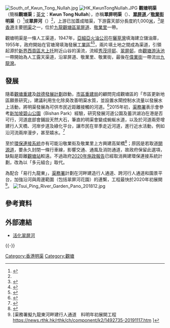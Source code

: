 [[File:South_of_Kwun_Tong_Nullah.jpg|thumb]]
[[File:HK_KwunTongNullah.JPG|thumb]]
'''觀塘明渠'''（簡稱'''觀塘渠'''；[[英文|英文]]：'''Kwun Tong Nullah'''），亦稱'''翠屏明渠'''（{{lang-en|'''Tsui Ping Nullah'''}}）、'''[[翠屏道|翠屏道]]／[[敬業街|敬業街]]明渠'''（{{lang-en|'''Tsui Ping Road/King Yip Street Nullah'''}}）<ref name="#1">{{Cite web |url=http://www.legco.gov.hk/yr95-96/chinese/fc/pwsc/papers/pw260623.htm#encl1 |title=明渠加建上蓋工程的可行性研究 |access-date=2013-03-13 |archive-date=2019-11-01 |archive-url=https://web.archive.org/web/20191101010622/https://www.legco.gov.hk/yr95-96/chinese/fc/pwsc/papers/pw260623.htm#encl1 |dead-url=no }}</ref>或'''翠屏河'''（{{lang-en|'''Tsui Ping River'''}}）<ref name="#1"/>，上游已加蓋成暗渠，下游露天部分長度約1,000[[米_(單位)|米]]，<ref>{{Cite web |url=http://tsuipingriver.hk/ |title=活化翠屏河- 規劃及工程研究 – 活化翠屏河- 規劃及工程研究 |access-date=2017-05-17 |archive-date=2021-05-06 |archive-url=https://web.archive.org/web/20210506133440/http://www.tsuipingriver.hk/ |dead-url=no }}</ref>是[[香港|香港]]主要[[明渠|明渠]]之一，位於[[九龍|九龍]][[觀塘區|觀塘區]][[翠屏道|翠屏道]]、[[敬業里|敬業里]]一帶。

觀塘明渠是一條人工渠道，1947年，[[亚细亚火油公司|亞細亞火油公司]]在[[晒草灣|曬草灣]]填海建立儲油庫，1955年，政府開始在官塘灣填海發展[[觀塘工業區_(香港)|工業區]]<ref>{{Cite web|title=九龍灣東岸官塘 大規模填海|url=https://mmis.hkpl.gov.hk/coverpage/-/coverpage/view?_coverpage_WAR_mmisportalportlet_hsf=%E5%AE%98%E5%A1%98&_coverpage_WAR_mmisportalportlet_actual_q=%28%20%28%20allTermsMandatory%3A%28true%29%20OR+all_dc.title%3A%28%E5%AE%98%E5%A1%98%29%20OR+all_dc.creator%3A%28%E5%AE%98%E5%A1%98%29%20OR+all_dc.contributor%3A%28%E5%AE%98%E5%A1%98%29%20OR+all_dc.subject%3A%28%E5%AE%98%E5%A1%98%29%20OR+fulltext%3A%28%E5%AE%98%E5%A1%98%29%20OR+all_dc.description%3A%28%E5%AE%98%E5%A1%98%29%20%29%20%29&_coverpage_WAR_mmisportalportlet_sort_field=dc.publicationdate_bsort&p_r_p_-1078056564_c=QF757YsWv59%2BV6f0mzlvpCQduOHW1Fqf&_coverpage_WAR_mmisportalportlet_o=27&_coverpage_WAR_mmisportalportlet_sort_order=asc|author=香港工商日報|date=1954-08-21}}</ref><ref>{{Cite web|title=荃灣官塘兩處填海設工業區官塘三年可成荃灣利用垃圾緩進|url=https://mmis.hkpl.gov.hk/coverpage/-/coverpage/view?_coverpage_WAR_mmisportalportlet_hsf=%E5%AE%98%E5%A1%98&_coverpage_WAR_mmisportalportlet_actual_q=%28%20%28%20allTermsMandatory%3A%28true%29%20OR+all_dc.title%3A%28%E5%AE%98%E5%A1%98%29%20OR+all_dc.creator%3A%28%E5%AE%98%E5%A1%98%29%20OR+all_dc.contributor%3A%28%E5%AE%98%E5%A1%98%29%20OR+all_dc.subject%3A%28%E5%AE%98%E5%A1%98%29%20OR+fulltext%3A%28%E5%AE%98%E5%A1%98%29%20OR+all_dc.description%3A%28%E5%AE%98%E5%A1%98%29%20%29%20%29&_coverpage_WAR_mmisportalportlet_sort_field=dc.publicationdate_bsort&p_r_p_-1078056564_c=QF757YsWv5%2FH7zGe%2FKF%2BFBu8mGBi8%2Bwu&_coverpage_WAR_mmisportalportlet_o=29&_coverpage_WAR_mmisportalportlet_sort_order=asc|author=華僑日報|date=1954-09-21}}</ref>，兩片填土地之間成為渠道，引領起源於[[新界|新界]][[西貢區|西貢區]][[大上托|大上托]]附近山谷的溪流，流經[[秀茂坪邨|秀茂坪邨]]、[[翠屏邨|翠屏邨]]，由[[觀塘游泳池|觀塘游泳池]]一帶開始為人工露天渠道，沿翠屏道、敬業里、敬業街，最後在[[偉業街|偉業街]]一帶流出[[九龍灣|九龍灣]]。

==發展==
{{main|翠屏河花園}}
隨着[[觀塘市中心重建項目|觀塘重建]]及[[啟德發展計劃|啟德發展計劃]]啟動，[[市區重建局|市區重建局]]的顧問完成觀塘區的「市區更新地區願景研究」，建議利用生化除臭改善明渠水質，並設置水閘控制水流量以發展水上活動，將明渠發展為可供市民近距離接觸的河道。<ref>{{cite news|url=http://orientaldaily.on.cc/cnt/news/20100510/00176_009.html|date=2010年5月10日|title=開源道變身天神地下街|newspaper=''[[東方日報_(香港)|東方日報 (香港)]]''|accessdate=2013年3月13日|archive-date=2016年3月4日|archive-url=https://web.archive.org/web/20160304234102/http://orientaldaily.on.cc/cnt/news/20100510/00176_009.html|dead-url=no}}</ref>2015年初，[[渠務署|渠務署]]表示會參考[[新加坡|新加坡]][[碧山公園|碧山公園]]（Bishan Park）經驗，研究發展河道公園及蓄洪湖泊在港是否可行，河道底部會鋪設天然大石，筆直的明渠會變成蜿蜒水道，以及於河道兩旁增建行人天橋、河岸步道及綠化平台，讓市民在旱季走近河道，進行近水活動，例如沿河流兩岸漫步，甚至嬉水。<ref>{{cite news|url=http://news.mingpao.com/pns/%E8%A7%80%E5%A1%98%E6%98%8E%E6%B8%A0%E6%93%AC%E8%AE%8A%E8%BA%AB%E6%B2%B3%E9%81%93%E5%85%AC%E5%9C%92-%E6%B8%A0%E7%BD%B2%E7%A0%94%E6%B4%BB%E5%8C%96%E6%B2%B3%E9%81%93%20%E9%8B%AA%E7%9F%B3%E7%87%9F%E9%80%A0%E7%94%9F%E5%A2%83/web_tc/article/20150221/s00002/1424454801329|date=2015年2月21日|title=觀塘明渠擬變身河道公園|newspaper=''[[明報|明報]]''|accessdate=2015年2月21日|archive-date=2016年9月17日|archive-url=https://web.archive.org/web/20160917071812/http://news.mingpao.com/pns/%E8%A7%80%E5%A1%98%E6%98%8E%E6%B8%A0%E6%93%AC%E8%AE%8A%E8%BA%AB%E6%B2%B3%E9%81%93%E5%85%AC%E5%9C%92-%E6%B8%A0%E7%BD%B2%E7%A0%94%E6%B4%BB%E5%8C%96%E6%B2%B3%E9%81%93%20%E9%8B%AA%E7%9F%B3%E7%87%9F%E9%80%A0%E7%94%9F%E5%A2%83/web_tc/article/20150221/s00002/1424454801329|dead-url=no}}</ref>

至於[[環保連接系統|環保連接系統]]亦有可能沿敬業街及敬業里上方興建高架橋<ref>{{Cite web |url=http://www.ktd.gov.hk/efls/tc/keyissue2.htm |title=存档副本 |access-date=2016-09-08 |archive-date=2020-12-04 |archive-url=https://web.archive.org/web/20201204113209/https://www.ktd.gov.hk/efls/tc/keyissue2.htm |dead-url=no }}</ref>；原因是若取道[[開源道|開源道]]，要永久封閉一條行車線，影響交通、通風及消防通道，故政府保留此選項，缺點是距離[[觀塘站|觀塘站]]較遠。不過政府[[2020年度香港行政長官施政報告|2020年施政報告]]已經取消興建環保連接系統計劃，改為以「多元組合」取代。

為配合「易行九龍東」，[[渠務署|渠務署]]計劃在河畔建造行人通道、跨河行人通道和園景平台，加強沿河與周邊範圍（包括翠屏河花園）的連繫，工程最快於2020年初展開<ref>[渠務署擬九龍東河畔建行人通道　料明年初展開工程 https://news.rthk.hk/rthk/ch/component/k2/1492735-20191117.htm {{Wayback|url=https://news.rthk.hk/rthk/ch/component/k2/1492735-20191117.htm |date=20200809022852 }}]</ref>。
[[File:Tsui_Ping_River_Garden_Pano_201812.jpg|center]]

==參考資料==
{{reflist|2}}

==外部連結==
*[https://tsuipingriver.hk/ 活化翠屏河] {{Wayback|url=https://tsuipingriver.hk/ |date=20210506133440 }}

{{-}}
{{香港明渠}}

[[Category:香港明渠|Category:香港明渠]]
[[Category:觀塘|Category:觀塘]]